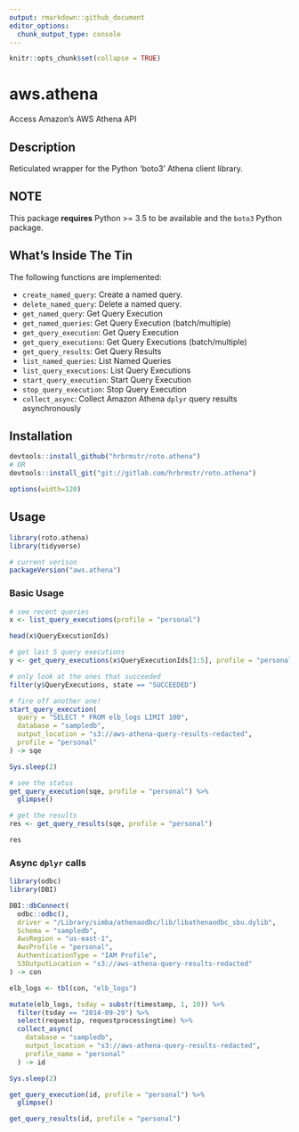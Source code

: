 ```yaml
---
output: rmarkdown::github_document
editor_options: 
  chunk_output_type: console
---
```

```r
knitr::opts_chunk$set(collapse = TRUE)
```
# aws.athena

Access Amazon's AWS Athena API

## Description

Reticulated wrapper for the Python 'boto3' Athena client library.

## NOTE

This package **requires** Python >= 3.5 to be available and the `boto3` Python package.

## What's Inside The Tin

The following functions are implemented:

- `create_named_query`:	Create a named query.
- `delete_named_query`:	Delete a named query.
- `get_named_query`:	Get Query Execution
- `get_named_queries`:	Get Query Execution (batch/multiple)
- `get_query_execution`:	Get Query Execution
- `get_query_executions`:	Get Query Executions (batch/multiple)
- `get_query_results`:	Get Query Results
- `list_named_queries`:	List Named Queries
- `list_query_executions`:	List Query Executions
- `start_query_execution`:	Start Query Execution
- `stop_query_execution`:	Stop Query Execution
- `collect_async`:  Collect Amazon Athena `dplyr` query results asynchronously

## Installation

```r
devtools::install_github("hrbrmstr/roto.athena")
# OR
devtools::install_git("git://gitlab.com/hrbrmstr/roto.athena")
```

```r
options(width=120)
```

## Usage

```r
library(roto.athena)
library(tidyverse)

# current verison
packageVersion("aws.athena")

```

### Basic Usage

```r
# see recent queries
x <- list_query_executions(profile = "personal")

head(x$QueryExecutionIds)

# get last 5 query executions
y <- get_query_executions(x$QueryExecutionIds[1:5], profile = "personal")

# only look at the ones that succeeded
filter(y$QueryExecutions, state == "SUCCEEDED") 

# fire off another one!
start_query_execution(
  query = "SELECT * FROM elb_logs LIMIT 100",
  database = "sampledb",
  output_location = "s3://aws-athena-query-results-redacted",
  profile = "personal"
) -> sqe

```

```r
Sys.sleep(2)
```

```r
# see the status
get_query_execution(sqe, profile = "personal") %>% 
  glimpse()

# get the results
res <- get_query_results(sqe, profile = "personal")

res
```

### Async `dplyr` calls

```r
library(odbc)
library(DBI)

DBI::dbConnect(
  odbc::odbc(), 
  driver = "/Library/simba/athenaodbc/lib/libathenaodbc_sbu.dylib", 
  Schema = "sampledb",
  AwsRegion = "us-east-1",
  AwsProfile = "personal",
  AuthenticationType = "IAM Profile",
  S3OutputLocation = "s3://aws-athena-query-results-redacted"
) -> con

elb_logs <- tbl(con, "elb_logs")

mutate(elb_logs, tsday = substr(timestamp, 1, 10)) %>% 
  filter(tsday == "2014-09-29") %>%
  select(requestip, requestprocessingtime) %>% 
  collect_async(
    database = "sampledb", 
    output_location = "s3://aws-athena-query-results-redacted",
    profile_name = "personal"
  ) -> id
```

```r
Sys.sleep(2)
```

```r
get_query_execution(id, profile = "personal") %>% 
  glimpse()

get_query_results(id, profile = "personal")
```

